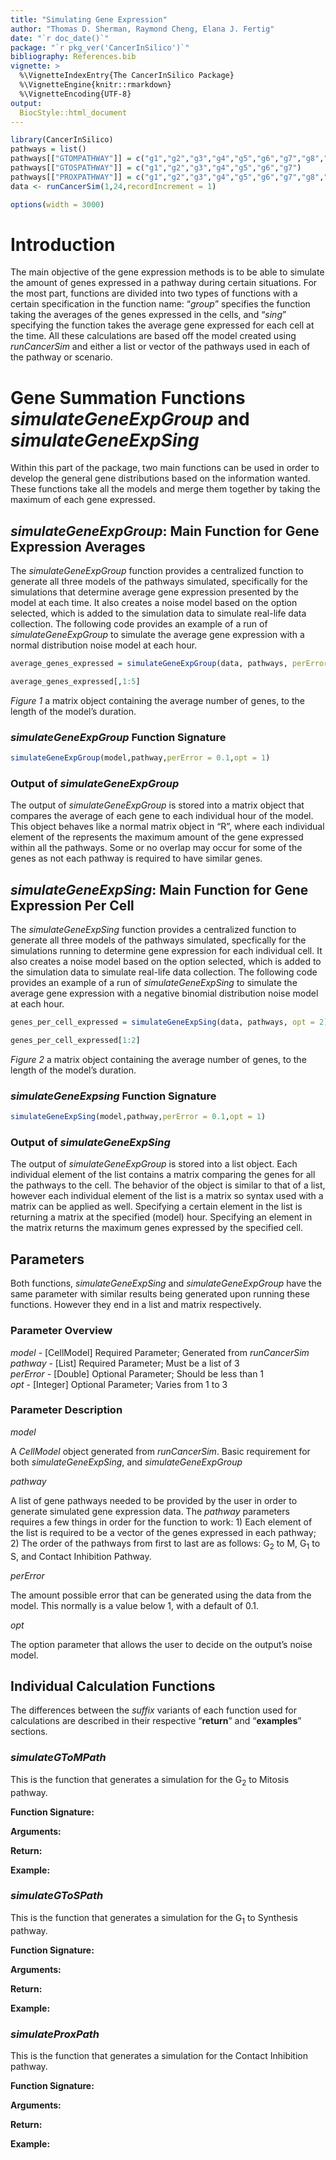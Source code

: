 ```yaml
---
title: "Simulating Gene Expression"
author: "Thomas D. Sherman, Raymond Cheng, Elana J. Fertig"
date: "`r doc_date()`"
package: "`r pkg_ver('CancerInSilico')`"
bibliography: References.bib
vignette: >
  %\VignetteIndexEntry{The CancerInSilico Package}
  %\VignetteEngine{knitr::rmarkdown}
  %\VignetteEncoding{UTF-8}
output: 
  BiocStyle::html_document
---
```


```r
library(CancerInSilico)
pathways = list()
pathways[["GTOMPATHWAY"]] = c("g1","g2","g3","g4","g5","g6","g7","g8","g9","g10","g11")
pathways[["GTOSPATHWAY"]] = c("g1","g2","g3","g4","g5","g6","g7")
pathways[["PROXPATHWAY"]] = c("g1","g2","g3","g4","g5","g6","g7","g8","g9")
data <- runCancerSim(1,24,recordIncrement = 1)

```
```r
options(width = 3000)

```

# Introduction

The main objective of the gene expression methods is to be able to simulate the amount of genes expressed in a pathway during certain situations. For the most part, functions are divided into two types of functions with a certain specification in the function name: "*group*" specifies the function taking the averages of the genes expressed in the cells, and "*sing*" specifying the function takes the average gene expressed for each cell at the time. All these calculations are based off the model created using *runCancerSim* and either a list or vector of the pathways used in each of the pathway or scenario.


# Gene Summation Functions *simulateGeneExpGroup* and *simulateGeneExpSing*

Within this part of the package, two main functions can be used in order to develop the general gene distributions based on the information wanted. These functions take all the models and merge them together by taking the maximum of each gene expressed.

## *simulateGeneExpGroup*: Main Function for Gene Expression Averages

The *simulateGeneExpGroup* function provides a centralized function to generate all three models of the pathways simulated, specifically for the simulations that determine average gene expression presented by the model at each time. It also creates a noise model based on the option selected, which is added to the simulation data to simulate real-life data collection. The following code provides an example of a run of *simulateGeneExpGroup* to simulate the average gene expression with a normal distribution noise model at each hour.

```r
average_genes_expressed = simulateGeneExpGroup(data, pathways, perError = 0.01, opt = 1)

```
```r
average_genes_expressed[,1:5]

```

*Figure 1* a matrix object containing the average number of genes, to the length of the model's duration.

### *simulateGeneExpGroup* Function Signature

```r
simulateGeneExpGroup(model,pathway,perError = 0.1,opt = 1)
```

### Output of *simulateGeneExpGroup*

The output of *simulateGeneExpGroup* is stored into a matrix object that compares the average of each gene to each individual hour of the model. This object behaves like a normal matrix object in "R", where each individual element of the represents the maximum amount of the gene expressed within all the pathways. Some or no overlap may occur for some of the genes as not each pathway is required to have similar genes.


## *simulateGeneExpSing*: Main Function for Gene Expression Per Cell

The *simulateGeneExpSing* function provides a centralized function to generate all three models of the pathways simulated, specfically for the simulations running to determine gene expression for each individual cell. It also creates a noise model based on the option selected, which is added to the simulation data to simulate real-life data collection. The following code provides an example of a run of *simulateGeneExpSing* to simulate the average gene expression with a negative binomial distribution noise model at each hour.

```r
genes_per_cell_expressed = simulateGeneExpSing(data, pathways, opt = 2)

```
```r
genes_per_cell_expressed[1:2]

```
*Figure 2* a matrix object containing the average number of genes, to the length of the model's duration.

### *simulateGeneExpsing* Function Signature

```r
simulateGeneExpSing(model,pathway,perError = 0.1,opt = 1)
```

### Output of *simulateGeneExpSing*

The output of *simulateGeneExpGroup* is stored into a list object. Each individual element of the list contains a matrix comparing the genes for all the pathways to the cell. The behavior of the object is similar to that of a list, however each individual element of the list is a matrix so syntax used with a matrix can be applied as well. Specifying a certain element in the list is returning a matrix at the specified (model) hour. Specifying an element in the matrix returns the maximum genes expressed by the specified cell.


## Parameters

Both functions, *simulateGeneExpSing* and *simulateGeneExpGroup* have the same parameter with similar results being generated upon running these functions. However they end in a list and matrix respectively.

### Parameter Overview

*model* - [CellModel] Required Parameter; Generated from *runCancerSim*  
*pathway* - [List] Required Parameter; Must be a list of 3  
*perError* - [Double] Optional Parameter; Should be less than 1  
*opt* - [Integer] Optional Parameter; Varies from 1 to 3  

### Parameter Description

*model*

A *CellModel* object generated from *runCancerSim*. Basic requirement for both *simulateGeneExpSing*, and *simulateGeneExpGroup*

*pathway*

A list of gene pathways needed to be provided by the user in order to generate simulated gene expression data. The *pathway* parameters requires a few things in order for the function to work: 1) Each element of the list is required to be a vector of the genes expressed in each pathway; 2) The order of the pathways from first to last are as follows: G<sub>2</sub> to M, G<sub>1</sub> to S, and Contact Inhibition Pathway.

*perError*

The amount possible error that can be generated using the data from the model. This normally is a value below 1, with a default of 0.1.

*opt*

The option parameter that allows the user to decide on the output's noise model.


## Individual Calculation Functions

The differences between the *suffix* variants of each function used for calculations are described in their respective "**return**" and "**examples**" sections.

### *simulateGToMPath*

This is the function that generates a simulation for the G<sub>2</sub> to Mitosis pathway.

**Function Signature:**


**Arguments:**


**Return:**


**Example:**



### *simulateGToSPath*

This is the function that generates a simulation for the G<sub>1</sub> to Synthesis pathway.

**Function Signature:**


**Arguments:**


**Return:**


**Example:**


### *simulateProxPath*


This is the function that generates a simulation for the Contact Inhibition pathway.

**Function Signature:**


**Arguments:**


**Return:**


**Example:**


